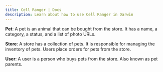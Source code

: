 ```yaml
---
title: Cell Ranger | Docs
description: Learn about how to use Cell Ranger in Darwin
---
```


**Pet**: A pet is an animal that can be bought from the store. It has a name, a category, a status, and a list of photo URLs.

**Store**: A store has a collection of pets. It is responsible for managing the inventory of pets. Users place orders for pets from the store.

**User**: A user is a person who buys pets from the store. Also known as pet parents.
